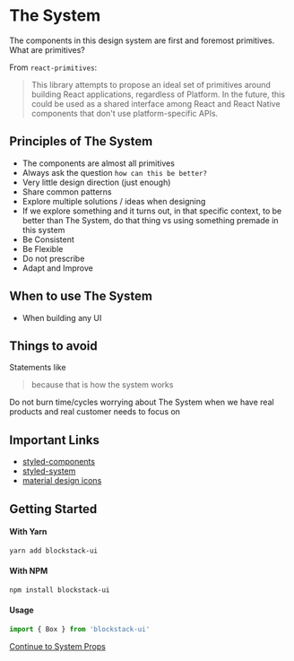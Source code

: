 
# The System

The components in this design system are first and foremost primitives. What are primitives?

From `react-primitives`: 
> This library attempts to propose an ideal set of primitives around building React applications, regardless of Platform. In the future, this could be used as a shared interface among React and React Native components that don't use platform-specific APIs.


## Principles of The System

- The components are almost all primitives
- Always ask the question `how can this be better?`
- Very little design direction (just enough)
- Share common patterns
- Explore multiple solutions / ideas when designing
- If we explore something and it turns out, in that specific context, to be better than The System, do that thing vs using something premade in this system
- Be Consistent
- Be Flexible
- Do not prescribe
- Adapt and Improve

## When to use The System
- When building any UI 

## Things to avoid

Statements like
> because that is how the system works

Do not burn time/cycles worrying about The System when we have real products and real customer needs to focus on


## Important Links
- [styled-components](https://www.styled-components.com/)
- [styled-system](https://github.com/jxnblk/styled-system)
- [material design icons](https://materialdesignicons.com/)

## Getting Started


#### With Yarn
```bash
yarn add blockstack-ui
```

#### With NPM
```bash
npm install blockstack-ui
```


#### Usage

```jsx
import { Box } from 'blockstack-ui'
```




[Continue to System Props](/system-props)

